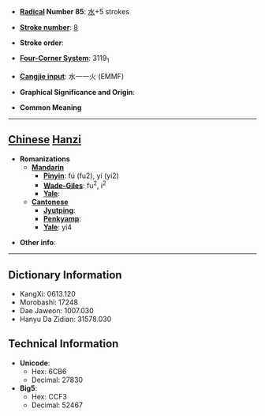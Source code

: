 * '''[[Wiktionary:Chinese radical index| Radical]] Number 85''': [[Wiktionary:Chinese radical index 水|水]]+5 strokes

* '''[[Wiktionary:Chinese total strokes index|Stroke number]]''': [[Wiktionary:Chinese total strokes index 8|8]]

* '''Stroke order''': 

* '''[[Wiktionary:Chinese four corner index|Four-Corner System]]''': 3119<sub>1</sub>

* '''[[Wiktionary:Chinese Cangjie index|Cangjie input]]''': 水一一火 (EMMF)

* '''Graphical Significance and Origin''': 

* '''Common Meaning'''

----

== [[Chinese]] [[Hanzi]] ==

* '''Romanizations'''
** '''[[Mandarin]]'''
*** '''[[Pinyin]]''': fú (fu2), yí (yi2)
*** '''[[Wade-Giles]]''': fu<sup>2</sup>, i<sup>2</sup>
*** '''[[Yale]]''': 
** '''[[Cantonese]]'''
*** '''[[Jyutping]]''':
*** '''[[Penkyamp]]''': 
*** '''[[Yale]]''': yi4

* '''Other info''': 

----

== Dictionary Information ==

* KangXi: 0613.120
* Morobashi: 17248
* Dae Jaweon: 1007.030
* Hanyu Da Zidian: 31578.030

== Technical Information ==

* '''Unicode''':
** Hex: 6CB6
** Decimal: 27830
* '''Big5''':
** Hex: CCF3
** Decimal: 52467